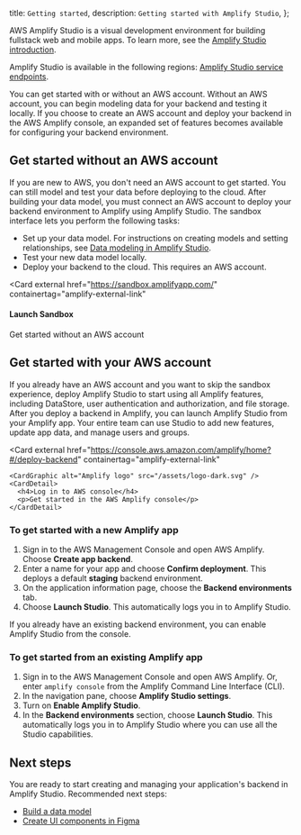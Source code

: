   title: `Getting started`,
  description: `Getting started with Amplify Studio`,
};

AWS Amplify Studio is a visual development environment for building fullstack web and mobile apps. To learn more, see the [Amplify Studio introduction](/console/).

Amplify Studio is available in the following regions: [Amplify Studio service endpoints](https://docs.aws.amazon.com/general/latest/gr/amplify.html#amplifyadmin_region).

You can get started with or without an AWS account. Without an AWS account, you can begin modeling data for your backend and testing it locally. If you choose to create an AWS account and deploy your backend in the AWS Amplify console, an expanded set of features becomes available for configuring your backend environment.

## Get started without an AWS account 

If you are new to AWS, you don't need an AWS account to get started. You can still model and test your data before deploying to the cloud. After building your data model, you must connect an AWS account to deploy your backend environment to Amplify using Amplify Studio. The sandbox interface lets you perform the following tasks:
 * Set up your data model. For instructions on creating models and setting relationships, see [Data modeling in Amplify Studio](/console/data/data-model#Data-modeling-in-the-Admin-UI).
 * Test your new data model locally.
 * Deploy your backend to the cloud. This requires an AWS account.

<Card
  external
  href="https://sandbox.amplifyapp.com/"
  containertag="amplify-external-link"
>
  <CardGraphic alt="Amplify Studio logo" src="/images/console/adminui.svg" />
  <CardDetail>
    <h4>Launch Sandbox</h4>
    <p>Get started without an AWS account</p>
  </CardDetail>
</Card>

## Get started with your AWS account

If you already have an AWS account and you want to skip the sandbox experience, deploy Amplify Studio to start using all Amplify features, including DataStore, user authentication and authorization, and file storage. After you deploy a backend in Amplify, you can launch Amplify Studio from your Amplify app. Your entire team can use Studio to add new features, update app data, and manage users and groups.

<Card
    external
    href="https://console.aws.amazon.com/amplify/home?#/deploy-backend"
    containertag="amplify-external-link"
  >
    <CardGraphic alt="Amplify logo" src="/assets/logo-dark.svg" />
    <CardDetail>
      <h4>Log in to AWS console</h4>
      <p>Get started in the AWS Amplify console</p>
    </CardDetail>
  </Card>

### To get started with a new Amplify app
1. Sign in to the AWS Management Console and open AWS Amplify. Choose **Create app backend**.
2. Enter a name for your app and choose **Confirm deployment**. This deploys a default **staging** backend environment.
3. On the application information page, choose the **Backend environments** tab.
4. Choose **Launch Studio**. This automatically logs you in to Amplify Studio.

If you already have an existing backend environment, you can enable Amplify Studio from the console.

### To get started from an existing Amplify app

1. Sign in to the AWS Management Console and open AWS Amplify. Or, enter `amplify console` from the Amplify Command Line Interface (CLI).
2. In the navigation pane, choose **Amplify Studio settings**.
3. Turn on **Enable Amplify Studio**. 
4. In the **Backend environments** section, choose **Launch Studio**.  This automatically logs you in to Amplify Studio where you can use all the Studio capabilities.

## Next steps

You are ready to start creating and managing your application's backend in Amplify Studio. Recommended next steps:
  * [Build a data model](/console/data/data-model)
  * [Create UI components in Figma](/console/uibuilder/figmatocode/)
  
  
 

